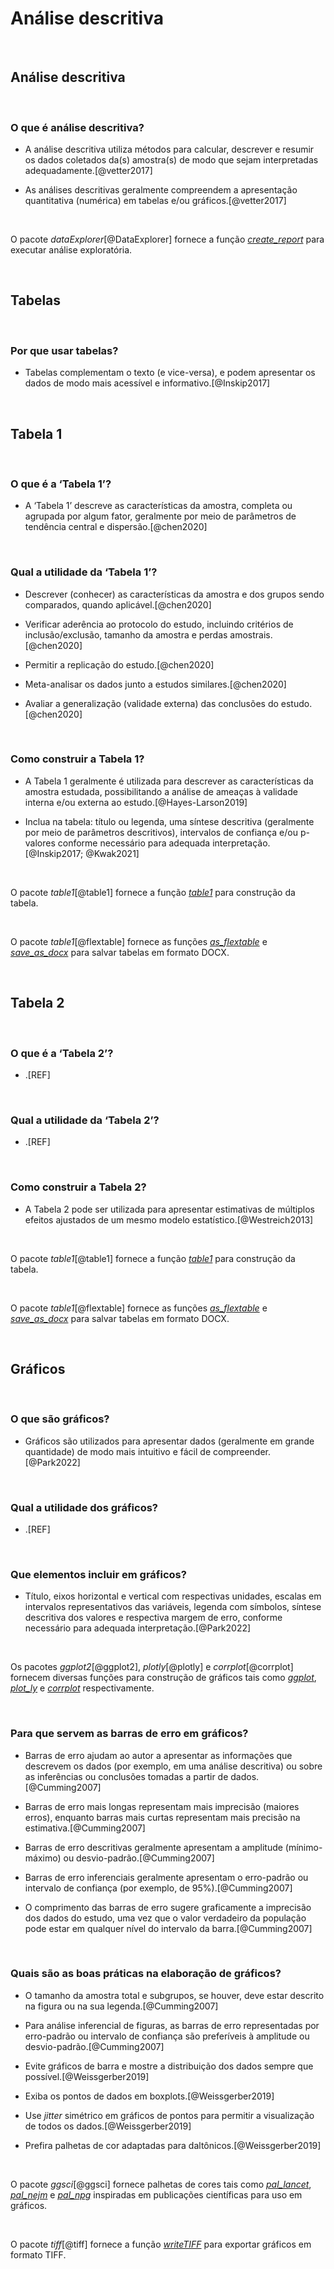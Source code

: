# **Análise descritiva** {#analise-descritiva}

<br>

## Análise descritiva {#descritiva}

<br>

### O que é análise descritiva?

-   A análise descritiva utiliza métodos para calcular, descrever e resumir os dados coletados da(s) amostra(s) de modo que sejam interpretadas adequadamente.[@vetter2017]

-   As análises descritivas geralmente compreendem a apresentação quantitativa (numérica) em tabelas e/ou gráficos.[@vetter2017]

<br>

::: {.infobox .Rlogo data-latex="{images/Rlogo}"}

O pacote *dataExplorer*[@DataExplorer] fornece a função [*create_report*](https://www.rdocumentation.org/packages/DataExplorer/versions/0.8.2/topics/create_report) para executar análise exploratória.
:::

<br>

## Tabelas {#tabelas}

<br>

### Por que usar tabelas?

-   Tabelas complementam o texto (e vice-versa), e podem apresentar os dados de modo mais acessível e informativo.[@Inskip2017]

<br>

## Tabela 1 {#tabela-1}

<br>

### O que é a 'Tabela 1'?

-   A 'Tabela 1' descreve as características da amostra, completa ou agrupada por algum fator, geralmente por meio de parâmetros de tendência central e dispersão.[@chen2020]

<br>

### Qual a utilidade da 'Tabela 1'?

-   Descrever (conhecer) as características da amostra e dos grupos sendo comparados, quando aplicável.[@chen2020]

-   Verificar aderência ao protocolo do estudo, incluindo critérios de inclusão/exclusão, tamanho da amostra e perdas amostrais.[@chen2020]

-   Permitir a replicação do estudo.[@chen2020]

-   Meta-analisar os dados junto a estudos similares.[@chen2020]

-   Avaliar a generalização (validade externa) das conclusões do estudo.[@chen2020]

<br>

### Como construir a Tabela 1?

-   A Tabela 1 geralmente é utilizada para descrever as características da amostra estudada, possibilitando a análise de ameaças à validade interna e/ou externa ao estudo.[@Hayes-Larson2019]

-   Inclua na tabela: título ou legenda, uma síntese descritiva (geralmente por meio de parâmetros descritivos), intervalos de confiança e/ou p-valores conforme necessário para adequada interpretação.[@Inskip2017; @Kwak2021]

<br>

::: {.infobox .Rlogo data-latex="{images/Rlogo}"}

O pacote *table1*[@table1] fornece a função [*table1*](https://www.rdocumentation.org/packages/table1/versions/1.4.3/topics/table1) para construção da tabela.
:::

<br>

::: {.infobox .Rlogo data-latex="{images/Rlogo}"}

O pacote *table1*[@flextable] fornece as funções [*as_flextable*](https://www.rdocumentation.org/packages/flextable/versions/0.9.2/topics/as_flextable) e [*save_as_docx*](https://www.rdocumentation.org/packages/flextable/versions/0.9.2/topics/save_as_docx) para salvar tabelas em formato DOCX.
:::

<br>

## Tabela 2 {#tabela-2}

<br>

### O que é a 'Tabela 2'?

-   .[REF]

<br>

### Qual a utilidade da 'Tabela 2'?

- .[REF]

<br>

### Como construir a Tabela 2?

-   A Tabela 2 pode ser utilizada para apresentar estimativas de múltiplos efeitos ajustados de um mesmo modelo estatístico.[@Westreich2013]

<br>

::: {.infobox .Rlogo data-latex="{images/Rlogo}"}

O pacote *table1*[@table1] fornece a função [*table1*](https://www.rdocumentation.org/packages/table1/versions/1.4.3/topics/table1) para construção da tabela.

:::

<br>

::: {.infobox .Rlogo data-latex="{images/Rlogo}"}

O pacote *table1*[@flextable] fornece as funções [*as_flextable*](https://www.rdocumentation.org/packages/flextable/versions/0.9.2/topics/as_flextable) e [*save_as_docx*](https://www.rdocumentation.org/packages/flextable/versions/0.9.2/topics/save_as_docx) para salvar tabelas em formato DOCX.

:::

<br>

## Gráficos {#graficos}

<br>

### O que são gráficos?

-   Gráficos são utilizados para apresentar dados (geralmente em grande quantidade) de modo mais intuitivo e fácil de compreender.[@Park2022]

<br>

### Qual a utilidade dos gráficos?

- .[REF]

<br>

### Que elementos incluir em gráficos?

-   Título, eixos horizontal e vertical com respectivas unidades, escalas em intervalos representativos das variáveis, legenda com símbolos, síntese descritiva dos valores e respectiva margem de erro, conforme necessário para adequada interpretação.[@Park2022]

<br>

::: {.infobox .Rlogo data-latex="{images/Rlogo}"}

Os pacotes *ggplot2*[@ggplot2], *plotly*[@plotly] e *corrplot*[@corrplot] fornecem diversas funções para construção de gráficos tais como [*ggplot*](https://www.rdocumentation.org/packages/ggplot2/versions/3.4.3/topics/ggplot), [*plot_ly*](https://www.rdocumentation.org/packages/plotly/versions/4.10.2/topics/plot_ly) e [*corrplot*](https://www.rdocumentation.org/packages/corrplot/versions/0.92/topics/corrplot) respectivamente.

:::

<br>

### Para que servem as barras de erro em gráficos?

-   Barras de erro ajudam ao autor a apresentar as informações que descrevem os dados (por exemplo, em uma análise descritiva) ou sobre as inferências ou conclusões tomadas a partir de dados.[@Cumming2007]

-   Barras de erro mais longas representam mais imprecisão (maiores erros), enquanto barras mais curtas representam mais precisão na estimativa.[@Cumming2007]

-   Barras de erro descritivas geralmente apresentam a amplitude (mínimo-máximo) ou desvio-padrão.[@Cumming2007]

-   Barras de erro inferenciais geralmente apresentam o erro-padrão ou intervalo de confiança (por exemplo, de 95%).[@Cumming2007]

-   O comprimento das barras de erro sugere graficamente a imprecisão dos dados do estudo, uma vez que o valor verdadeiro da população pode estar em qualquer nível do intervalo da barra.[@Cumming2007]

<br>

### Quais são as boas práticas na elaboração de gráficos?

-   O tamanho da amostra total e subgrupos, se houver, deve estar descrito na figura ou na sua legenda.[@Cumming2007]

-   Para análise inferencial de figuras, as barras de erro representadas por erro-padrão ou intervalo de confiança são preferíveis à amplitude ou desvio-padrão.[@Cumming2007]

-   Evite gráficos de barra e mostre a distribuição dos dados sempre que possível.[@Weissgerber2019]

-   Exiba os pontos de dados em boxplots.[@Weissgerber2019]

-   Use *jitter* simétrico em gráficos de pontos para permitir a visualização de todos os dados.[@Weissgerber2019]

-   Prefira palhetas de cor adaptadas para daltônicos.[@Weissgerber2019]

<br>

::: {.infobox .Rlogo data-latex="{images/Rlogo}"}

O pacote *ggsci*[@ggsci] fornece palhetas de cores tais como [*pal_lancet*](https://www.rdocumentation.org/packages/ggsci/versions/3.0.0/topics/pal_lancet), [*pal_nejm*](https://www.rdocumentation.org/packages/ggsci/versions/3.0.0/topics/pal_nejm) e [*pal_npg*](https://www.rdocumentation.org/packages/ggsci/versions/3.0.0/topics/pal_npg) inspiradas em publicações científicas para uso em gráficos.

:::

<br>

::: {.infobox .Rlogo data-latex="{images/Rlogo}"}

O pacote *tiff*[@tiff] fornece a função [*writeTIFF*](https://www.rdocumentation.org/packages/tiff/versions/0.1-11/topics/writeTIFF) para exportar gráficos em formato TIFF.

:::

<br>
